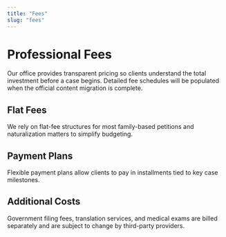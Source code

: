 ```yaml
---
title: "Fees"
slug: "fees"
---
```


# Professional Fees

Our office provides transparent pricing so clients understand the total investment before a case begins. Detailed fee schedules will be populated when the official content migration is complete.

## Flat Fees

We rely on flat-fee structures for most family-based petitions and naturalization matters to simplify budgeting.

## Payment Plans

Flexible payment plans allow clients to pay in installments tied to key case milestones.

## Additional Costs

Government filing fees, translation services, and medical exams are billed separately and are subject to change by third-party providers.
